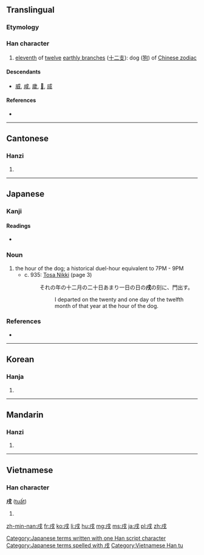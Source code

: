 ==Translingual==

===Etymology===
{{Han compound|戊|一|t2=one|ls=ic}}

===Han character===
{{Han char|rn=62|rad=戈|as=02|sn=6|four=5320<sub>0</sub>|canj=戈竹一 (IHM)|ids=⿵[[戊]][[一]]}}

# [[eleventh]] of [[twelve]] [[earthly branch]]es ([[十二支]]): dog ([[狗]]) of [[W:Chinese zodiac|Chinese zodiac]]

====Descendants====
* [[威]], [[咸]], [[歲]], [[𤇳]], [[烕]]

====References====
* {{Han ref|kx=0411.040|dkj=11535|dj=0752.080|hdz=21398.010|uh=620C|ud=25100|bh=A6A6|bd=42662}}

----

==Cantonese==

===Hanzi===
{{yue-hanzi|jyut=|y=seut1}}

# {{defn|lang=yue|sort=戈02}}

----

==Japanese==

===Kanji===
{{ja-kanji|grade=|rs=戈02}}

====Readings====
* {{ja-readings|on=[[じゅつ]] (jutsu)|kun=[[いぬ]] (inu)}}

===Noun===
{{ja-noun|k|hira=いぬ|rom=inu}}

# the hour of the dog; a historical duel-hour equivalent to 7PM - 9PM
#* c. 935: [[w:Tosa Nikki|Tosa Nikki]] (page 3)
#*: それの年の十二月の二十日あまり一日の日の'''戌'''の刻に、門出す。
#*:: I departed on the twenty and one day of the twelfth month of that year at the hour of the dog.

===References===
* {{reference-book
 | last = Hasegawa
 | first = Masaharu
 | coauthors = Yūichirō Imanishi, Hiroshi Itō, Hiroshi Yoshioka
 | title = Shin Nihon Koten Bungaku Taikei 24: Tosa Nikki, Kagerō Nikki, Murasaki Shikibu Nikki, Sarashina Nikki
 | publisher = [[w:Iwanami Shoten Publishing|Iwanami Shoten]]
 | year = 1989
 | location = [[w:Tokyo|Tōkyō]]
 | id = ISBN 4-00-240024-7
}}

[[Category:Japanese terms written with one Han script character]]
[[Category:Japanese terms spelled with 戌]]

----

==Korean==

===Hanja===
{{ko-hanja|hangeul=술|eumhun=|rv=sul|mr=sul|y=swul}}

# {{defn|lang=ko|sort=戈02}}

----

==Mandarin==

===Hanzi===
{{cmn-hanzi|pin=[[xū]] ([[xu1]])|wg=hsü<sup>1</sup>}}

# {{defn|lang=cmn|sort=戈02}}

----

==Vietnamese==

===Han character===
'''戌''' ([[tuất]])

# {{defn|lang=vi}}

[[Category:Vietnamese Han tu]]

[[zh-min-nan:戌]]
[[fr:戌]]
[[ko:戌]]
[[li:戌]]
[[hu:戌]]
[[mg:戌]]
[[ms:戌]]
[[ja:戌]]
[[pl:戌]]
[[zh:戌]]